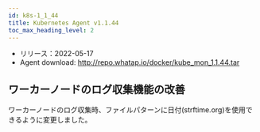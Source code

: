 ```yaml
---
id: k8s-1_1_44
title: Kubernetes Agent v1.1.44
toc_max_heading_level: 2
---
```



-   リリース：2022-05-17
-   Agent download: http://repo.whatap.io/docker/kube_mon_1.1.44.tar

## ワーカーノードのログ収集機能の改善

ワーカーノードのログ収集時、ファイルパターンに日付(strftime.org)を使用できるように変更しました。 
